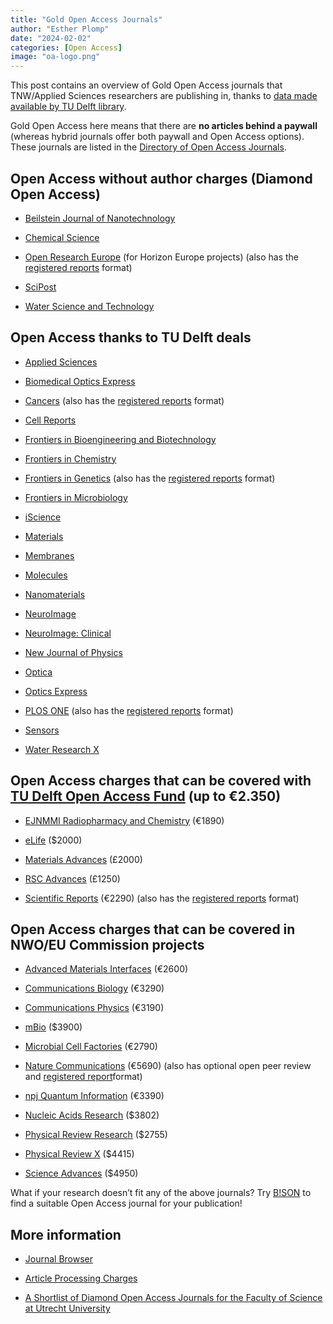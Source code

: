 ```yaml
---
title: "Gold Open Access Journals"
author: "Esther Plomp"
date: "2024-02-02"
categories: [Open Access]
image: "oa-logo.png"
---
```


This post contains an overview of Gold Open Access journals that TNW/Applied Sciences researchers are publishing in, thanks to [data made available by TU Delft library](https://tableau.tudelft.nl/#/views/TULibrary20230510V7/JournalCollection?:iid=1).

Gold Open Access here means that there are **no articles behind a paywall** (whereas hybrid journals offer both paywall and Open Access options). These journals are listed in the [Directory of Open Access Journals](https://doaj.org).

## Open Access without author charges (Diamond Open Access)

-   [Beilstein Journal of Nanotechnology](https://www.beilstein-journals.org/bjnano/home)

-   [Chemical Science](https://www.rsc.org/journals-books-databases/about-journals/chemical-science/)

-   [Open Research Europe](https://open-research-europe.ec.europa.eu/) (for Horizon Europe projects) (also has the [registered reports](https://estherplomp.github.io/TNW-OS-support/posts/open-science-registered-reports/) format)

-   [SciPost](https://scipost.org/)

-   [Water Science and Technology](https://iwaponline.com/wst)

## Open Access thanks to TU Delft deals

-   [Applied Sciences](https://www.mdpi.com/journal/applsci)

-   [Biomedical Optics Express](https://opg.optica.org/boe/home.cfm)

-   [Cancers](https://www.mdpi.com/journal/cancers/) (also has the [registered reports](https://estherplomp.github.io/TNW-OS-support/posts/open-science-registered-reports/) format)

-   [Cell Reports](https://www.cell.com/cell-reports/home)

-   [Frontiers in Bioengineering and Biotechnology](https://www.frontiersin.org/journals/bioengineering-and-biotechnology)

-   [Frontiers in Chemistry](https://www.frontiersin.org/journals/chemistry)

-   [Frontiers in Genetics](https://www.frontiersin.org/journals/genetics) (also has the [registered reports](https://estherplomp.github.io/TNW-OS-support/posts/open-science-registered-reports/) format)

-   [Frontiers in Microbiology](https://www.frontiersin.org/journals/microbiology)

-   [iScience](https://www.cell.com/iscience/home)

-   [Materials](https://www.mdpi.com/journal/materials)

-   [Membranes](https://www.mdpi.com/journal/membranes)

-   [Molecules](http://www.mdpi.com/journal/molecules)

-   [Nanomaterials](https://www.mdpi.com/journal/nanomaterials)

-   [NeuroImage](https://www.sciencedirect.com/journal/neuroimage)

-   [NeuroImage: Clinical](https://www.sciencedirect.com/journal/neuroimage-clinical)

-   [New Journal of Physics](https://iopscience.iop.org/journal/1367-2630)

-   [Optica](https://opg.optica.org/optica/home.cfm)

-   [Optics Express](https://opg.optica.org/oe/home.cfm)

-   [PLOS ONE](https://journals.plos.org/plosone/) (also has the [registered reports](https://estherplomp.github.io/TNW-OS-support/posts/open-science-registered-reports/) format)

-   [Sensors](https://www.mdpi.com/journal/sensors)

-   [Water Research X](https://www.sciencedirect.com/journal/water-research-x)

## Open Access charges that can be covered with [TU Delft Open Access Fund](https://www.tudelft.nl/en/library/library-for-researchers/library-for-researchers/publishing-outreach/open-access-funding) (up to €2.350)

-   [EJNMMI Radiopharmacy and Chemistry](https://ejnmmipharmchem.springeropen.com/) (€1890)

-   [eLife](https://elifesciences.org/) (\$2000)

-   [Materials Advances](https://www.rsc.org/journals-books-databases/about-journals/materials-advances/) (£2000)

-   [RSC Advances](https://www.rsc.org/journals-books-databases/about-journals/rsc-advances/) (£1250)

```{=html}
<!-- -->
```
-   [Scientific Reports](https://www.nature.com/srep/) (€2290) (also has the [registered reports](https://estherplomp.github.io/TNW-OS-support/posts/open-science-registered-reports/) format)

## Open Access charges that can be covered in NWO/EU Commission projects

-   [Advanced Materials Interfaces](https://onlinelibrary.wiley.com/journal/21967350) (€2600)

-   [Communications Biology](https://www.nature.com/commsbio/) (€3290)

-   [Communications Physics](https://www.nature.com/commsphys/) (€3190)

-   [mBio](https://journals.asm.org/journal/mbio) (\$3900)

-   [Microbial Cell Factories](https://microbialcellfactories.biomedcentral.com/) (€2790)

-   [Nature Communications](https://www.nature.com/ncomms/) (€5690) (also has optional open peer review and [registered report](https://estherplomp.github.io/TNW-OS-support/posts/open-science-registered-reports/)format)

-   [npj Quantum Information](https://www.nature.com/npjqi/) (€3390)

-   [Nucleic Acids Research](https://academic.oup.com/nar) (\$3802)

-   [Physical Review Research](https://journals.aps.org/prresearch/) (\$2755)

-   [Physical Review X](https://journals.aps.org/prx/) (\$4415)

-   [Science Advances](https://www.science.org/journal/sciadv) (\$4950)

What if your research doesn't fit any of the above journals? Try [B!SON](https://service.tib.eu/bison/) to find a suitable Open Access journal for your publication!

## **More information**

-   [Journal Browser](https://www.tudelft.nl/en/library/library-for-researchers/library-for-researchers/publishing-outreach/journal-browser)

-   [Article Processing Charges](https://estherplomp.github.io/TNW-OS-support/posts/Open-access-APC/)

-   [A Shortlist of Diamond Open Access Journals for the Faculty of Science at Utrecht University](https://zenodo.org/records/8272176)
